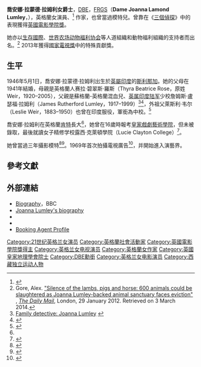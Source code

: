 {{noteTA
|T=zh-mo:祖安娜·萊姆莉;zh-hk:祖安娜·琳莉;zh-tw:喬安娜·拉姆利;zh-hant:喬安娜·林莉;zh-hans:乔安娜·林莉;
|G1=PP
|G2=Show
|G3=Movie
|1=zh-mo:祖安娜;zh-hk:祖安娜;zh-tw:喬安娜;zh-hant:喬安娜;zh-hans:乔安娜;
|2=zh-mo:萊姆莉;zh-hk:琳莉;zh-tw:拉姆利;zh-hant:林莉;zh-hans:林莉;
}}
{{Infobox person
 | name             = 喬安娜·拉姆利女爵士<br /><small>{{lang|en|Dame Joanna Lumley}}</small>
 | honorific_suffix = [[大英帝國勳章|DBE]] [[皇家地理學會|FRGS]]
 | image            = Joanna Lumley 2014.jpg
 | caption          = 拉姆利於2014年
 | birth_date       = {{Birth date and age|1946|05|01|df=yes}}
 | birth_place      = {{British Raj}}[[查謨-喀什米爾_(土邦)|查謨-喀什米爾]][[斯利那加|斯利那加]]
 | birth_name       = Joanna Lamond Lumley
 | years_active     = 1957年至今
 | spouse           = {{Plainlist|
* {{marriage|{{tsl|en|Jeremy Lloyd|傑瑞米·勞埃德}}|1970||reason=divorced}}
* {{marriage|{{tsl|en|Stephen Barlow (conductor)|斯蒂芬·巴洛 (指揮)|斯蒂芬·巴洛}}|1986}}
}}
 | partner          = 麥可·克萊頓<!--Michael Claydon-->（1960年代）
 | children         = 傑米·拉姆利<!--Jamie Lumley-->
 | parents          = {{Plainlist|
* 詹姆日·魯瑟佛-拉姆利<!--James Rutherford-Lumley-->
* 提亞·羅斯（閨姓威爾）<!--Thya Rose (née Weir)-->
}}
 | nationality      = {{GBR}}
 | ethnicity        = 
 | residence        = 
 | occupation       = 女演員
 | television       = {{Plainlist|
* 《[[加冕街|加冕街]]》
* 《{{tsl|en|The New Avengers (TV series)|三個偵探 (電視劇)|三個偵探}}》
* 《{{tsl|en|Sapphire & Steel|萨凡尔与史迪的时间修补之旅}}》
* 《[[荒唐阿姨|荒唐阿姨]]》
}}
}}
'''喬安娜·拉蒙德·拉姆利女爵士'''，[[大英帝國勳章|DBE]]，[[皇家地理學會|FRGS]]（'''Dame Joanna Lamond Lumley'''，{{bd|1946年|5月1日}}），英格蘭女演員、<ref>{{cite web |last=Passey |first=James |url=http://natgeotraveller.co.uk/how/interview/33681/ |title=The fabulous campaigner: Joanna Lumley / Interview / How / National Geographic Traveller (UK) |publisher=Natgeotraveller.co.uk |date=7 February 2012 |accessdate=21 October 2012 |archive-url=https://web.archive.org/web/20120420121103/http://natgeotraveller.co.uk/how/interview/33681/ |archive-date=2012-04-20 |dead-url=yes }}</ref> 作家，也曾當過模特兒。曾靠在《[[三個偵探_(電視劇)|三個偵探]]》中的表現獲得[[英國電影學院獎|英國電影學院獎]]。

她亦以[[生存國際|生存國際]]、[[世界农场动物福利协会|世界农场动物福利协会]]等人道組織和動物福利組織的支持者而出名。<ref>Gore, Alex. [http://www.dailymail.co.uk/news/article-2093376/Silence-lambs-pigs-horse-600-animals-slaughtered-Joanna-Lumley-backed-animal-sanctuary-faces-eviction.html "Silence of the lambs, pigs and horse: 600 animals could be slaughtered as Joanna Lumley-backed animal sanctuary faces eviction"] {{Wayback|url=http://www.dailymail.co.uk/news/article-2093376/Silence-lambs-pigs-horse-600-animals-slaughtered-Joanna-Lumley-backed-animal-sanctuary-faces-eviction.html |date=20160819094151 }}, ''[[The_Daily_Mail|The Daily Mail]]'', London, 29 January 2012. Retrieved on 3 March 2014.</ref> 2013年獲得[[國家電視獎|國家電視獎]]中的特殊貢獻獎。

==生平==
1946年5月1日，喬安娜·拉蒙德·拉姆利出生於[[英屬印度|英屬印度]]的[[斯利那加|斯利那加]]。她的父母在1941年結婚，母親是英格蘭人赛拉·碧翠斯·羅斯（Thyra Beatrice Rose，原姓Weir，1920–2005），父親是蘇格蘭-英格蘭混血兒、[[英属印度陆军|英属印度陆军]]少校詹姆斯·盧瑟福·拉姆利（James Rutherford Lumley，1917–1999）<ref name="Telegraph: Family Detective">[https://www.telegraph.co.uk/portal/main.jhtml?xml=/portal/2007/08/04/nosplit/ftdet104.xml Family detective: Joanna Lumley] {{Webarchive|url=https://archive.today/20130505053111/http://www.telegraph.co.uk/portal/main.jhtml?xml=/portal/2007/08/04/nosplit/ftdet104.xml |date=2013-05-05 }} {{cite news|last=Barratt|first=Nick|title=Family Detective: Joanna Lumley|work=The Daily Telegraph|date=4 August 2007|page=W16}}</ref><ref name="The Daily Telegraph">{{cite news|url=https://www.telegraph.co.uk/news/newstopics/celebritynews/2988869/Joanna-Lumley-Ill-quit-Britain-if-there-is-no-justice-for-Gurkhas.html|work=The Daily Telegraph|location=London|title=Joanna Lumley: I'll quit Britain if there is no justice for Gurkhas|date=19 September 2008|accessdate=27 March 2010|archive-date=2008-09-20|archive-url=https://web.archive.org/web/20080920115933/http://www.telegraph.co.uk/news/newstopics/celebritynews/2988869/Joanna-Lumley-Ill-quit-Britain-if-there-is-no-justice-for-Gurkhas.html|dead-url=yes}}</ref>，外祖父萊斯利·韦尔（Leslie Weir，1883–1950）也曾在印度服役，軍銜為中校。<ref>{{Cite news|url=https://www.telegraph.co.uk/tv/2017/07/19/joanna-lumleys-indian-journey-came-moving-end-review/|title=Joanna Lumley's Indian journey came to a very moving endÂ â€“ review|date=2017-07-19|work=The Telegraph|access-date=2019-01-23|language=en-GB|issn=0307-1235|archive-date=2020-12-03|archive-url=https://web.archive.org/web/20201203172600/https://www.telegraph.co.uk/tv/2017/07/19/joanna-lumleys-indian-journey-came-moving-end-review/|dead-url=no}}</ref> 

喬安娜·拉姆利在英格蘭[[肯特|肯特]]長大<ref name="Telegraph: Family Detective"/>，她曾在16歲時報考[[皇家戲劇藝術學院|皇家戲劇藝術學院]]，但未被錄取，最後就讀女子精修学校露西·克萊頓學院（Lucie Clayton College）<ref>{{cite news|url=http://news.scotsman.com/opinion/Joanna-Lumley-profile-She39s-nobody39s.5251834.jp|title=Joanna Lumley profile: She's nobody's Patsy|work=The Scotsman|location=Edinburgh|date=9 May 2009|accessdate=21 October 2012|archive-date=2009-05-26|archive-url=https://web.archive.org/web/20090526234518/http://news.scotsman.com/opinion/Joanna-Lumley-profile-She39s-nobody39s.5251834.jp|dead-url=no}}</ref>。

她曾當過三年攝影模特<ref>{{Cite web|url=https://www.bbc.co.uk/programmes/p04wxq2r|title=BBC Arts - BBC Arts, A youthful Joanna Lumley talks about working with photographer Brian Duffy|website=BBC|language=en-GB|access-date=2018-12-06|archive-date=2020-09-05|archive-url=https://web.archive.org/web/20200905191020/https://www.bbc.co.uk/programmes/p04wxq2r|dead-url=no}}</ref><ref name='Telegraph 2010-01-08'>{{cite news|first=Stephen|last=Adams|title=1960s photographer Brian Duffy picks up camera 30 years on|date=8 January 2010|url=https://www.telegraph.co.uk/culture/culturenews/6951311/1960s-photographer-Brian-Duffy-picks-up-camera-30-years-on.html|work=The Daily Telegraph|location=London|accessdate=15 January 2012|archive-date=2020-11-21|archive-url=https://web.archive.org/web/20201121070800/https://www.telegraph.co.uk/culture/culturenews/6951311/1960s-photographer-Brian-Duffy-picks-up-camera-30-years-on.html|dead-url=no}}</ref>。1969年首次拍攝電視廣告<ref>{{cite news|last=Sweney|first=Mark|title=Nimble Builds on Heritage|url=http://media.guardian.co.uk/advertising/story/0,,1871716,00.html|work=The Guardian (MediaGuardian)|date=14 September 2006|location=London|accessdate=27 March 2010}}</ref>，并開始進入演藝界。

== 參考文獻==
{{Reflist}}

==外部連結 ==
*[http://www.bbc.co.uk/comedy/profiles/joanna_lumley.shtml Biography]{{Wayback|url=http://www.bbc.co.uk/comedy/profiles/joanna_lumley.shtml |date=20200221202604 }}，BBC
*[https://web.archive.org/web/20130905003059/http://www.tmaw.co.uk/joannal.html Joanna Lumley's biography]
*{{discogs artist|Joanna Lumley}}
*{{IMDb name|id=0525921|name=Joanna Lumley}}
*[http://www.primeperformersagency.co.uk/profile/joanna-lumley/ Booking Agent Profile]{{Wayback|url=http://www.primeperformersagency.co.uk/profile/joanna-lumley/ |date=20150313022810 }}
{{英国电影学院奖终身成就奖}}
{{Authority control}}

{{DEFAULTSORT:Lumley, Joanna}}

[[Category:21世纪英格兰女演员|Category:21世纪英格兰女演员]]
[[Category:英格蘭社會活動家|Category:英格蘭社會活動家]]
[[Category:英國電影學院獎得主|Category:英國電影學院獎得主]]
[[Category:英格兰女电视演员|Category:英格兰女电视演员]]
[[Category:英格蘭女作家|Category:英格蘭女作家]]
[[Category:英國皇家地理學會院士|Category:英國皇家地理學會院士]]
[[Category:DBE勳銜|Category:DBE勳銜]]
[[Category:英格兰女电影演员|Category:英格兰女电影演员]]
[[Category:西藏独立运动人物|Category:西藏独立运动人物]]